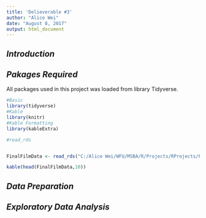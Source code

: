 ---
title: 'Delieverable #3'
author: "Alice Wei"
date: "August 8, 2017"
output: html_document
---

## *Introduction*



## *Pakages Required*

All packages used in this project was loaded from library Tidyverse.  
```{r}
#Basic
library(tidyverse)
#Kable
library(knitr)
#Kable Formatting
library(kableExtra)
```




```{r echo=FALSE}
#read_rds


FinalFilmData <- read_rds("C:/Alice Wei/WFU/MSBA/R/Projects/RProjects/Final Project/FinalFilmData.rds")

kable(head(FinalFilmData,10))
```

## *Data Preparation*

## *Exploratory Data Analysis*
